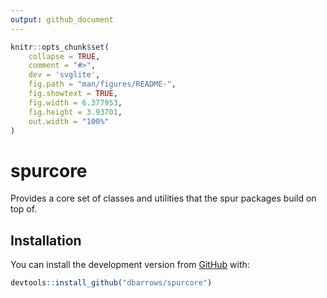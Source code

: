 ```yaml
---
output: github_document
---
```


<!-- README.md is generated from README.Rmd. Please edit that file -->

```r
knitr::opts_chunk$set(
    collapse = TRUE,
    comment = "#>",
    dev = 'svglite',
    fig.path = "man/figures/README-",
    fig.showtext = TRUE,
    fig.width = 6.377953,
    fig.height = 3.93701,
    out.width = "100%"
)
```

# spurcore

<!-- badges: start -->
<!-- badges: end -->

Provides a core set of classes and utilities that the spur packages build on top of.

## Installation

You can install the development version from [GitHub](https://github.com/) with:

```r
devtools::install_github("dbarrows/spurcore")
```
